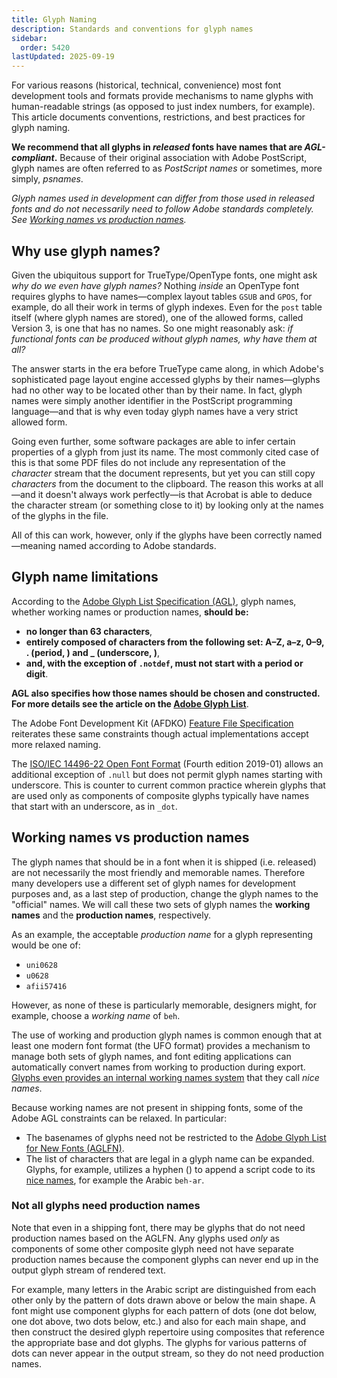 ```yaml
---
title: Glyph Naming
description: Standards and conventions for glyph names
sidebar:
  order: 5420
lastUpdated: 2025-09-19
---
```



For various reasons (historical, technical, convenience) most font development tools and formats provide mechanisms to name glyphs with human-readable strings (as opposed to just index numbers, for example). This article documents conventions, restrictions, and best practices for glyph naming.

**We recommend that all glyphs in _released_ fonts have names that are _AGL-compliant_.** Because of their original association with Adobe PostScript, glyph names are often referred to as *PostScript names* or sometimes, more simply, *psnames*. 

_Glyph names used in development can differ from those used in released fonts and do not necessarily need to follow Adobe standards completely. See [Working names vs production names](#working-names-vs-production-names)._

## Why use glyph names?

Given the ubiquitous support for TrueType/OpenType fonts, one might ask _why do we even have glyph names?_ Nothing _inside_ an OpenType font requires glyphs to have names—complex layout tables `GSUB` and `GPOS`, for example, do all their work in terms of glyph indexes. Even for the `post` table itself (where glyph names are stored), one of the allowed forms, called Version 3, is one that has no names. So one might reasonably ask: _if functional fonts can be produced without glyph names, why have them at all?_

The answer starts in the era before TrueType came along, in which Adobe's sophisticated page layout engine accessed glyphs by their names—glyphs had no other way to be located other than by their name. In fact, glyph names were simply another identifier in the PostScript programming language—and that is why even today glyph names have a very strict allowed form.

Going even further, some software packages are able to infer certain properties of a glyph from just its name. The most commonly cited case of this is that some PDF files do not include any representation of the _character_ stream that the document represents, but yet you can still copy _characters_ from the document to the clipboard. The reason this works at all—and it doesn't always work perfectly—is that Acrobat is able to deduce the character stream (or something close to it) by looking only at the names of the glyphs in the file.

All of this can work, however, only if the glyphs have been correctly named—meaning named according to Adobe standards.

## Glyph name limitations

According to the [Adobe Glyph List Specification (AGL)][adobe-agl], glyph names, whether working names or production names, **should be:**
- **no longer than 63 characters**, 
- **entirely composed of characters from the following set: A–Z, a–z, 0–9, . (period, <Character usv="002E" options="usv,name"/>) and _ (underscore, <Character usv="005F" options="usv,name"/>)**,
- **and, with the exception of `.notdef`, must not start with a period or digit**. 

**AGL also specifies how those names should be chosen and constructed. For more details see the article on the [Adobe Glyph List][adobe-glyph-list]**.

The Adobe Font Development Kit (AFDKO) [Feature File Specification][adobe-fea] reiterates these same constraints though actual implementations accept more relaxed naming.

The [ISO/IEC 14496-22 Open Font Format][iso-open-font-format] (Fourth edition 2019-01) allows an additional exception of `.null` but does not permit glyph names starting with underscore.  This is counter to current common practice wherein glyphs that are used only as components of composite glyphs typically have names that start with an underscore, as in `_dot`.

## Working names vs production names

The glyph names that should be in a font when it is shipped (i.e. released) are not necessarily the most friendly and memorable names. Therefore many developers use a different set of glyph names for development purposes and, as a last step of production, change the glyph names to the "official" names. We will call these two sets of glyph names the **working names** and the **production names**, respectively.

As an example, the acceptable *production name* for a glyph representing <Character usv='0628'/> would be one of:

- `uni0628`
- `u0628`
- `afii57416`

However, as none of these is particularly memorable, designers might, for example, choose a *working name* of `beh`.

The use of working and production glyph names is common enough that at least one modern font format (the UFO format) provides a mechanism to manage both sets of glyph names, and font editing applications can automatically convert names from working to production during export. [Glyphs even provides an internal working names system][glyphs-nice-names] that they call _nice names_.

Because working names are not present in shipping fonts, some of the Adobe AGL constraints can be relaxed. In particular:
- The basenames of glyphs need not be restricted to the [Adobe Glyph List for New Fonts (AGLFN)][adobe-aglfn]. 
- The list of characters that are legal in a glyph name can be expanded. Glyphs, for example, utilizes a hyphen (<Character usv="002D"/>) to append a script code to its [nice names][glyphs-nice-names], for example the Arabic `beh-ar`.

### Not all glyphs need production names

Note that even in a shipping font, there may be glyphs that do not need production names based on the AGLFN. Any glyphs used _only_ as components of some other composite glyph need not have separate production names because the component glyphs can never end up in the output glyph stream of rendered text.

For example, many letters in the Arabic script are distinguished from each other only by the pattern of dots drawn above or below the main shape. A font might use component glyphs for each pattern of dots (one dot below, one dot above, two dots below, etc.) and also for each main shape, and then construct the desired glyph repertoire using composites that reference the appropriate base and dot glyphs. The glyphs for various patterns of dots can never appear in the output stream, so they do not need production names.

[adobe-agl]: https://github.com/adobe-type-tools/agl-specification
[adobe-aglfn]: https://github.com/adobe-type-tools/agl-aglfn
[adobe-fea]: https://github.com/adobe-type-tools/afdko/blob/develop/docs/OpenTypeFeatureFileSpecification.md
[adobe-glyph-list]: /topics/fonts/adobe-glyph-list
[glyphs-nice-names]: https://glyphsapp.com/learn/getting-your-glyph-names-right
[iso-open-font-format]: https://standards.iso.org/ittf/PubliclyAvailableStandards/c066391_ISO_IEC_14496-22_2015.zip
